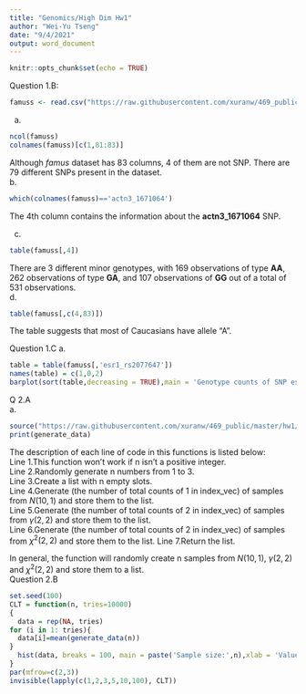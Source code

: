 ```yaml
---
title: "Genomics/High Dim Hw1"
author: "Wei-Yu Tseng"
date: "9/4/2021"
output: word_document
---
```


```r
knitr::opts_chunk$set(echo = TRUE)
```

Question 1.B:  

```r
famuss <- read.csv("https://raw.githubusercontent.com/xuranw/469_public/master/data/famuss.csv")
```
a.    
```r
ncol(famuss)
colnames(famuss)[c(1,81:83)]
```
Although *famus* dataset has 83 columns, 4 of them are not SNP. 
There are 79 different SNPs present in the dataset.  
b.  
```r
which(colnames(famuss)=='actn3_1671064')
```
The 4th column contains the information about the **actn3_1671064** SNP.  
  
c.
```r
table(famuss[,4])
```
There are 3 different minor genotypes, with 169 observations of type **AA**, 262 observations of type **GA**, and 107 observations of **GG** out of a total of 531 observations.  
d.
```r
table(famuss[,c(4,83)])
```
The table suggests that most of Caucasians have allele "A".  
  
Question 1.C
a.  
```r
table = table(famuss[,'esr1_rs2077647'])
names(table) = c(1,0,2)
barplot(sort(table,decreasing = TRUE),main = 'Genotype counts of SNP esr1_rs2077647', xlab = 'Numeric coding for SNP esr1_rs2077647', ylab = 'Count')

```
  
Q 2.A  
a.
```r
source("https://raw.githubusercontent.com/xuranw/469_public/master/hw1/clt.R")
print(generate_data)
```
The description of each line of code in this functions is listed below:  
Line 1.This function won't work if n isn't a positive integer.  
Line 2.Randomly generate n numbers from 1 to 3.  
Line 3.Create a list with n empty slots.   
Line 4.Generate (the number of total counts of 1 in index_vec)  of samples from $N(10,1)$ and store them to the list.  
Line 5.Generate (the number of total counts of 2 in index_vec)  of samples from $\gamma(2,2)$ and store them to the list.  
Line 6.Generate (the number of total counts of 2 in index_vec)  of samples from $\chi^2(2,2)$ and store them to the list. 
Line 7.Return the list.  
  
In general, the function will randomly create n samples from $N(10,1)$, $\gamma(2,2)$ and $\chi^2(2,2)$ and store them to a list.  
Question 2.B  
```r
set.seed(100)
CLT = function(n, tries=10000)
{
  data = rep(NA, tries)
for (i in 1: tries){
  data[i]=mean(generate_data(n))
}
  hist(data, breaks = 100, main = paste('Sample size:',n),xlab = 'Value')
}
par(mfrow=c(2,3))
invisible(lapply(c(1,2,3,5,10,100), CLT))
```


